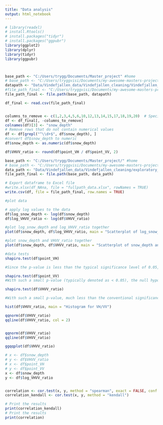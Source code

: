 ---
title: "Data analysis"
output: html_notebook
---


```{r}
# library(readxl)
# install.Rtools()
# install.packages("tidyr")
# install.packages("ggpubr")
library(ggplot2)
library(dplyr)
library(tidyr)
library(ggpubr)




```

```{r}
base_path <- "C:/Users/trygg/Documents/Master_project" #home
# base_path <- "C:/Users/tryggvisi/Documents/my-awesome-masters-project/"#work
datapath <- "Data/Vindefjallen_data/Vindefjallen_cleaning/Vindefjallen_Granule_processing/1final_measurement_values_v1.csv"
#file_path_final <- "C:/Users/tryggvisi/Documents/my-awesome-masters-project/Data/Vindefjallen_data/Vindefjallen_cleaning/Vindefjallen_Granule_processing/1final_measurement_values_v1.csv"
file_path_final <- file.path(base_path, datapath)

df_final <- read.csv(file_path_final)


columns_to_remove <- c(1,2,3,4,5,6,10,12,13,14,15,17,18,19,20)  # Specify the column numbers you want to remove
df <- df_final[, -columns_to_remove]
colnames(df)[3] <- "snow_depth"
# Remove rows that do not contain numerical values
df <- df[grepl("^\\d+$", df$snow_depth), ]
#convert df$snow_depth to numeric
df$snow_depth <- as.numeric(df$snow_depth)

df$VHVV_ratio <- round(df$point_VH / df$point_VV, 2)
```

```{r}
base_path <- "C:/Users/trygg/Documents/Master_project/" #home
# base_path <- "C:/Users/tryggvisi/Documents/my-awesome-masters-project/"#work
data_path <- "Data/Vindefjallen_data/Vindefjallen_cleaning/exploratory_data_analysis/final_measurements_clean_basic.csv"
file_path_final <- file.path(base_path, data_path)

# Export dataframe to Excel file
#write.xlsx(df_NAna, file = "fullpath_data.xlsx", rowNames = TRUE)
write.csv(df, file = file_path_final, row.names = TRUE)
```


```{r}
#plot data

# apply log values to the data
df$log_snow_depth <- log(df$snow_depth)
df$log_VHVV_ratio <- log(df$VHVV_ratio)

#plot log_snow_depth and log_VHVV_ratio together
plot(df$snow_depth, df$log_VHVV_ratio, main = "Scatterplot of log_snow_depth and log_VHVV_ratio", xlab = "snow_depth", ylab = "log_VHVV_ratio", pch = 19, frame = FALSE)

#plot snow_depth and VHVV_ratio together
plot(df$snow_depth, df$VHVV_ratio, main = "Scatterplot of snow_depth and VHVV_ratio", xlab = "snow_depth", ylab = "VHVV_ratio", pch = 19, frame = FALSE)

```

```{r}
#data tests
shapiro.test(df$point_VH)

#Since the p-value is less than the typical significance level of 0.05, we reject the null hypothesis that the data is normally distributed. This means that the VHVV_ratio data may not follow a normal distribution.

shapiro.test(df$point_VV)
#With such a small p-value (typically denoted as < 0.05), the null hypothesis that the data is normally distributed is rejected. This suggests that the "point_VV" data may not follow a normal distribution.

shapiro.test(df$VHVV_ratio)

#With such a small p-value, much less than the conventional significance level of 0.05, the null hypothesis that the data is normally distributed is rejected. This indicates that the "VHVV_ratio" data likely deviates from a normal distribution.

hist(df$VHVV_ratio, main = "Histogram for VH/VV")

qqnorm(df$VHVV_ratio)
qqline(df$VHVV_ratio, col = 2)


qqnorm(df$VHVV_ratio)
qqline(df$VHVV_ratio)

ggqqplot(df$VHVV_ratio)
```


```{r}
# x <- df$snow_depth
# y <- df$VHVV_ratio
# x <- df$point_VH
# y <- df$point_VV
x <- df$snow_depth
y <- df$log_VHVV_ratio


correlation <- cor.test(x, y, method = "spearman", exact = FALSE, conf.level = 0.95, continuity = TRUE, correct = TRUE)
correlation_kendall <- cor.test(x, y, method = "kendall")

# Print the results
print(correlation_kendall)
# Print the results
print(correlation)
```




